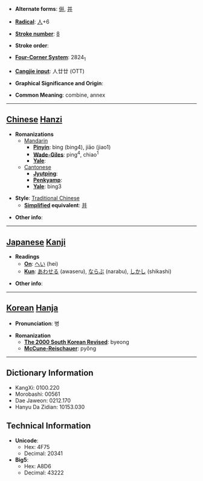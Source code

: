 * '''Alternate forms''': [[倂]], [[并]]

* '''[[Wiktionary:Chinese radical index| Radical]]''': [[Wiktionary:Chinese radical index 人|人]]+6

* '''[[Wiktionary:Chinese total strokes index|Stroke number]]''': [[Wiktionary:Chinese total strokes index 8|8]]

* '''Stroke order''': 

* '''[[Wiktionary:Chinese four corner index|Four-Corner System]]''': 2824<sub>1</sub>

* '''[[Wiktionary:Chinese Cangjie index|Cangjie input]]''': 人廿廿 (OTT)

* '''Graphical Significance and Origin''': 

* '''Common Meaning''': combine, annex

----

== [[Chinese]] [[Hanzi]] ==

* '''Romanizations'''
** [[Mandarin]]
*** '''[[Pinyin]]''': bìng (bing4), jiāo (jiao1)
*** '''[[Wade-Giles]]''': ping<sup>4</sup>, chiao<sup>1</sup>
*** '''[[Yale]]''': 
**[[Cantonese]]
***'''[[Jyutping]]''':
***'''[[Penkyamp]]''': 
***'''[[Yale]]''': bing3

* '''Style''': [[Traditional Chinese]] 
** '''[[Simplified Chinese|Simplified]] equivalent''': [[并]]

* '''Other info''': 

----

== [[Japanese]] [[Kanji]] ==

* '''Readings'''
** '''[[On]]''': [[へい]] (hei)
** '''[[Kun]]''': [[あわせる]] (awaseru), [[ならぶ]] (narabu), [[しかし]] (shikashi)

* '''Other info''':  

----

== [[Korean]] [[Hanja]] ==

* '''Pronunciation''': 병

* '''Romanization'''
** '''[[The 2000 South Korean Revised Romanization|The 2000 South Korean Revised]]''': byeong
** '''[[McCune-Reischauer]]''': pyŏng

----

== Dictionary Information ==

* KangXi: 0100.220
* Morobashi: 00561
* Dae Jaweon: 0212.170
* Hanyu Da Zidian: 10153.030

== Technical Information ==

* '''Unicode''':
** Hex: 4F75
** Decimal: 20341
* '''Big5''':
** Hex: A8D6
** Decimal: 43222